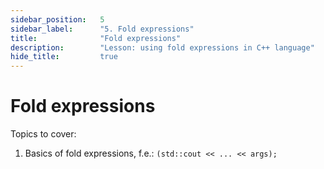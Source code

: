 ```yaml
---
sidebar_position:	5
sidebar_label:		"5. Fold expressions"
title:				"Fold expressions"
description:		"Lesson: using fold expressions in C++ language"
hide_title:			true
---
```



<NotFinished />

# Fold expressions

Topics to cover:

1. Basics of fold expressions, f.e.: `(std::cout << ... << args);`